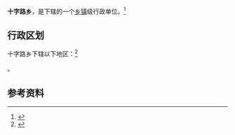 {{中国乡级行政区|41/17/23/202/000}}

'''十字路乡'''，是{{PRC admin/fullname|41/17/23/202/000|3}}下辖的一个[[乡镇|乡镇]]级行政单位。<ref>{{PRC admin/ref sgc|{{PRC admin/parent|41/17/23/202/000}}}}</ref>

== 行政区划 ==

十字路乡下辖以下地区：<ref>{{PRC admin/ref sgc|41/17/23/202/000}}</ref>

{{PRC admin/children|41/17/23/202/000}}。

== 参考资料 ==

{{reflist}}

{{行政区划小作品}}
{{PRC admin/navcat|41/17/23/202/000}}